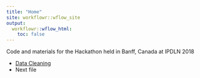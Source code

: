 ```yaml
---
title: "Home"
site: workflowr::wflow_site
output:
  workflowr::wflow_html:
    toc: false
---
```


Code and materials for the Hackathon held in Banff, Canada at IPDLN 2018

* [Data Cleaning](01_data-cleaning.html)
* Next file

